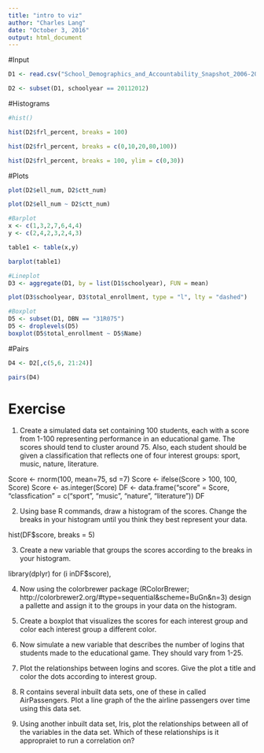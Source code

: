```yaml
---
title: "intro to viz"
author: "Charles Lang"
date: "October 3, 2016"
output: html_document
---
```

#Input
```r
D1 <- read.csv("School_Demographics_and_Accountability_Snapshot_2006-2012.csv", header = TRUE, sep = ",")

D2 <- subset(D1, schoolyear == 20112012)
```

#Histograms
```r
#hist()

hist(D2$frl_percent, breaks = 100)

hist(D2$frl_percent, breaks = c(0,10,20,80,100))

hist(D2$frl_percent, breaks = 100, ylim = c(0,30))
```

#Plots
```r
plot(D2$ell_num, D2$ctt_num)

plot(D2$ell_num ~ D2$ctt_num)

#Barplot
x <- c(1,3,2,7,6,4,4)
y <- c(2,4,2,3,2,4,3)

table1 <- table(x,y)

barplot(table1)

#Lineplot
D3 <- aggregate(D1, by = list(D1$schoolyear), FUN = mean)

plot(D3$schoolyear, D3$total_enrollment, type = "l", lty = "dashed")

#Boxplot
D5 <- subset(D1, DBN == "31R075")
D5 <- droplevels(D5)
boxplot(D5$total_enrollment ~ D5$Name)
```
#Pairs
```r
D4 <- D2[,c(5,6, 21:24)]

pairs(D4)
```
# Exercise

1. Create a simulated data set containing 100 students, each with a score from 1-100 representing performance in an educational game. The scores should tend to cluster around 75. Also, each student should be given a classification that reflects one of four interest groups: sport, music, nature, literature.

Score <- rnorm(100, mean=75, sd =7)
Score <- ifelse(Score > 100, 100, Score)
Score <- as.integer(Score)
DF <- data.frame("score" = Score, "classfication" = c("sport", "music", "nature", "literature"))
DF


2. Using base R commands, draw a histogram of the scores. Change the breaks in your histogram until you think they best represent your data.

hist(DF$score, breaks = 5)


3. Create a new variable that groups the scores according to the breaks in your histogram.

library(dplyr)
for (i inDF$score), 



4. Now using the colorbrewer package (RColorBrewer; http://colorbrewer2.org/#type=sequential&scheme=BuGn&n=3) design a pallette and assign it to the groups in your data on the histogram.


5. Create a boxplot that visualizes the scores for each interest group and color each interest group a different color.

6. Now simulate a new variable that describes the number of logins that students made to the educational game. They should vary from 1-25.

7. Plot the relationships between logins and scores. Give the plot a title and color the dots according to interest group.

8. R contains several inbuilt data sets, one of these in called AirPassengers. Plot a line graph of the the airline passengers over time using this data set.

9. Using another inbuilt data set, Iris, plot the relationships between all of the variables in the data set. Which of these relationships is it appropraiet to run a correlation on? 

